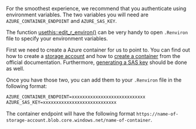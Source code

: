 For the smoothest experience, we recommend that you authenticate using environment variables. The two variables you will need are `AZURE_CONTAINER_ENDPOINT` and `AZURE_SAS_KEY`.

::: {.callout-tip}
The function [usethis::edit_r_environ()](https://usethis.r-lib.org/reference/edit.html) can be very handy to open `.Renviron` file to specify your environment variables.
:::

First we need to create a Azure container for us to point to. You can find out how to create a [storage account](https://learn.microsoft.com/en-us/azure/storage/common/storage-account-create?view=doc-intel-4.0.0&tabs=azure-portal) and how to [create a container](https://learn.microsoft.com/en-us/azure/storage/blobs/storage-quickstart-blobs-portal?view=doc-intel-4.0.0#create-a-container) from the official documentation. Furthermore, [generating a SAS key](https://learn.microsoft.com/en-us/azure/ai-services/document-intelligence/create-sas-tokens?view=doc-intel-4.0.0) should be done as well.

Once you have those two, you can add them to your `.Renviron` file in the following format:

```markdown
AZURE_CONTAINER_ENDPOINT=xxxxxxxxxxxxxxxxxxxxxxxxxxxx
AZURE_SAS_KEY=xxxxxxxxxxxxxxxxxxxxxxxxxxxx
```

The container endpoint will have the following format `https://name-of-storage-account.blob.core.windows.net/name-of-container`.